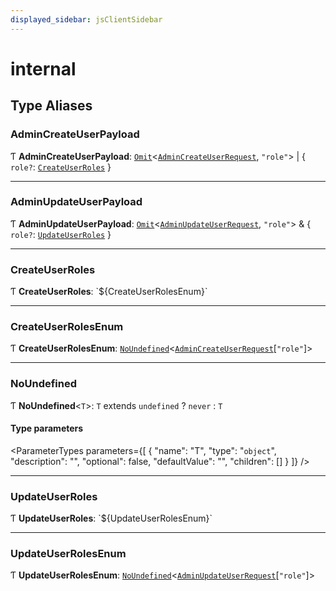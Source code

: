 ```yaml
---
displayed_sidebar: jsClientSidebar
---
```



# internal

## Type Aliases

### AdminCreateUserPayload

Ƭ **AdminCreateUserPayload**: [`Omit`](../../admin_auth/modules/admin_auth.internal.mdx#omit)<[`AdminCreateUserRequest`](../../internal/classes/admin_discounts.internal.internal.AdminCreateUserRequest.mdx), ``"role"``\> \| { `role?`: [`CreateUserRoles`](admin_users.internal.mdx#createuserroles)  }

___

### AdminUpdateUserPayload

Ƭ **AdminUpdateUserPayload**: [`Omit`](../../admin_auth/modules/admin_auth.internal.mdx#omit)<[`AdminUpdateUserRequest`](../../internal/classes/admin_discounts.internal.internal.AdminUpdateUserRequest.mdx), ``"role"``\> & { `role?`: [`UpdateUserRoles`](admin_users.internal.mdx#updateuserroles)  }

___

### CreateUserRoles

Ƭ **CreateUserRoles**: \`${CreateUserRolesEnum}\`

___

### CreateUserRolesEnum

Ƭ **CreateUserRolesEnum**: [`NoUndefined`](admin_users.internal.mdx#noundefined)<[`AdminCreateUserRequest`](../../internal/classes/admin_discounts.internal.internal.AdminCreateUserRequest.mdx)[``"role"``]\>

___

### NoUndefined

Ƭ **NoUndefined**<`T`\>: `T` extends `undefined` ? `never` : `T`

#### Type parameters

<ParameterTypes parameters={[
  {
    "name": "T",
    "type": "`object`",
    "description": "",
    "optional": false,
    "defaultValue": "",
    "children": []
  }
]} />

___

### UpdateUserRoles

Ƭ **UpdateUserRoles**: \`${UpdateUserRolesEnum}\`

___

### UpdateUserRolesEnum

Ƭ **UpdateUserRolesEnum**: [`NoUndefined`](admin_users.internal.mdx#noundefined)<[`AdminUpdateUserRequest`](../../internal/classes/admin_discounts.internal.internal.AdminUpdateUserRequest.mdx)[``"role"``]\>
